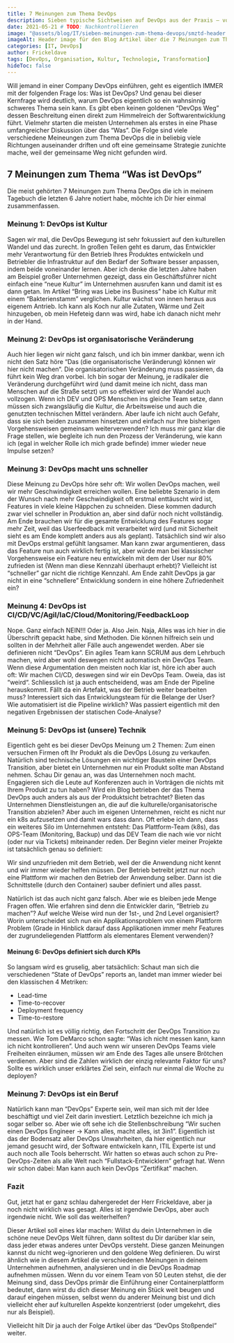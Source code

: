 ---
title: 7 Meinungen zum Thema DevOps
description: Sieben typische Sichtweisen auf DevOps aus der Praxis – von Kulturwandel über Organisation und Technik bis zu KPIs und Berufsbild. Der Artikel zeigt, warum es keine einheitliche Definition gibt und wie Unternehmen mit diesen unterschiedlichen Perspektiven umgehen können.
date: 2021-05-21 # TODO: Nachkontrollieren
image: "@assets/blog/IT/sieben-meinungen-zum-thema-devops/smztd-header.jpeg"
imageAlt: Header image für den Blog Artikel über die 7 Meinungen zum Thema DevOps
categories: [IT, DevOps]
author: Frickeldave
tags: [DevOps, Organisation, Kultur, Technologie, Transformation]
hideToc: false
---

Will jemand in einer Company DevOps einführen, geht es eigentlich IMMER mit der folgenden Frage los: Was ist DevOps? Und genau bei dieser Kernfrage wird deutlich, warum DevOps eigentlich so ein wahnsinnig schweres Thema sein kann. Es gibt eben keinen goldenen “DevOps Weg” dessen Beschreitung einen direkt zum Himmelreich der Softwarentwicklung führt. Vielmehr starten die meisten Unternehmen als erstes in eine Phase umfangreicher Diskussion über das “Was”. Die Folge sind viele verschiedene Meineungen zum Thema DevOps die in beliebig viele Richtungen auseinander driften und oft eine gemeinsame Strategie zunichte mache, weil der gemeinsame Weg nicht gefunden wird.

## 7 Meinungen zum Thema “Was ist DevOps”

Die meist gehörten 7 Meinungen zum Thema DevOps die ich in meinem Tagebuch die letzten 6 Jahre notiert habe, möchte ich Dir hier einmal zusammenfassen.

### Meinung 1: DevOps ist Kultur

Sagen wir mal, die DevOps Bewegung ist sehr fokussiert auf den kulturellen Wandel und das zurecht. In großen Teilen geht es darum, das Entwickler mehr Verantwortung für den Betrieb Ihres Produktes entwickeln und Betriebler die Infrastruktur auf den Bedarf der Software besser anpassen, indem beide voneinander lernen. Aber ich denke die letzten Jahre haben am Beispiel großer Unternehmen gezeigt, dass ein Geschäftsführer nicht einfach eine “neue Kultur” im Unternehmen ausrufen kann und damit ist es dann getan. Im Artikel “Bring was Liebe ins Business” habe ich Kultur mit einem “Bakterienstamm” verglichen. Kultur wächst von innen heraus aus eigenem Antrieb. Ich kann als Koch nur alle Zutaten, Wärme und Zeit hinzugeben, ob mein Hefeteig dann was wird, habe ich danach nicht mehr in der Hand.

### Meinung 2: DevOps ist organisatorische Veränderung
Auch hier liegen wir nicht ganz falsch, und ich bin immer dankbar, wenn ich nicht den Satz höre “Das (die organisatorische Veränderung) können wir hier nicht machen“. Die organisatorischen Veränderung muss passieren, da führt kein Weg dran vorbei. Ich bin sogar der Meinung, je radikaler die Veränderung durchgeführt wird (und damit meine ich nicht, dass man Menschen auf die Straße setzt) um so effektiver wird der Wandel auch vollzogen. Wenn ich DEV und OPS Menschen ins gleiche Team setze, dann müssen sich zwangsläufig die Kultur, die Arbeitsweise und auch die genutzten technischen Mittel verändern. Aber laufe ich nicht auch Gefahr, dass sie sich beiden zusammen hinsetzen und einfach nur Ihre bisherigen Vorgehensweisen gemeinsam weiterverwenden?
Ich muss mir ganz klar die Frage stellen, wie begleite ich nun den Prozess der Veränderung, wie kann ich (egal in welcher Rolle ich mich grade befinde) immer wieder neue Impulse setzen?

### Meinung 3: DevOps macht uns schneller
Diese Meinung zu DevOps höre sehr oft: Wir wollen DevOps machen, weil wir mehr Geschwindigkeit erreichen wollen.
Eine beliebte Szenario in dem der Wunsch nach mehr Geschwindigkeit oft erstmal enttäuscht wird ist, Features in viele kleine Häppchen zu schneiden. Diese kommen dadurch zwar viel schneller in Produktion an, aber sind dafür noch nicht vollständig. Am Ende brauchen wir für die gesamte Entwicklung des Features sogar mehr Zeit, weil das Userfeedback mit verarbeitet wird (und mit Sicherheit sieht es am Ende komplett anders aus als geplant). Tatsächlich sind wir also mit DevOps erstmal gefühlt langsamer. Man kann zwar argumentieren, dass das Feature nun auch wirklich fertig ist, aber würde man bei klassischer Vorgehensweise ein Feature neu entwickeln mit dem der User nur 80% zufrieden ist (Wenn man diese Kennzahl überhaupt erhebt)? Vielleicht ist “schneller” gar nicht die richtige Kennzahl. Am Ende zahlt DevOps ja gar nicht in eine “schnellere” Entwicklung sondern in eine höhere Zufriedenheit ein?

### Meinung 4: DevOps ist CI/CD/VC/Agil/IaC/Cloud/Monitoring/FeedbackLoop
Nope. Ganz einfach NEIN!!! Oder ja. Also Jein. Naja, Alles was ich hier in die Überschrift gepackt habe, sind Methoden. Die können hilfreich sein und sollten in der Mehrheit aller Fälle auch angewendet werden. Aber sie definieren nicht “DevOps”. Ein agiles Team kann SCRUM aus dem Lehrbuch machen, wird aber wohl deswegen nicht automatisch ein DevOps Team. Wenn diese Argumentation den meisten noch klar ist, höre ich aber auch oft: Wir machen CI/CD, deswegen sind wir ein DevOps Team. Oweia, das ist “weird“. Schliesslich ist ja auch entscheidend, was am Ende der Pipeline herauskommt. Fällt da ein Artefakt, was der Betrieb weiter bearbeiten muss? Interessiert sich das Entwicklungsteam für die Belange der User? Wie automatisiert ist die Pipeline wirklich? Was passiert eigentlich mit den negativen Ergebnissen der statischen Code-Analyse?

### Meinung 5: DevOps ist (unsere) Technik
Eigentlich geht es bei dieser DevOps Meinung um 2 Themen: Zum einen versuchen Firmen oft Ihr Produkt als die DevOps Lösung zu verkaufen. Natürlich sind technische Lösungen ein wichtiger Baustein einer DevOps Transition, aber bietet ein Unternehmen nur ein Produkt sollte man Abstand nehmen. Schau Dir genau an, was das Unternehmen noch macht. Engagieren sich die Leute auf Konferenzen auch in Vorträgen die nichts mit Ihrem Produkt zu tun haben? Wird ein Blog betrieben der das Thema DevOps auch anders als aus der Produktsicht betrachtet? Bieten das Unternehmen Dienstleistungen an, die auf die kulturelle/organisatorische Transition abzielen?
Aber auch im eigenen Unternehmen, reicht es nicht nur ein k8s aufzusetzen und damit wars dass dann. Oft erlebe ich dann, dass ein weiteres Silo im Unternehmen entsteht: Das Plattform-Team (k8s), das OPS-Team (Monitoring, Backup) und das DEV Team die nach wie vor nicht (oder nur via Tickets) miteinander reden. Der Beginn vieler meiner Projekte ist tatsächlich genau so definiert:

Wir sind unzufrieden mit dem Betrieb, weil der die Anwendung nicht kennt und wir immer wieder helfen müssen. Der Betrieb betreibt jetzt nur noch eine Plattform wir machen den Betrieb der Anwendung selber. Dann ist die Schnittstelle (durch den Container) sauber definiert und alles passt.

Natürlich ist das auch nicht ganz falsch. Aber wie es bleiben jede Menge Fragen offen. Wie erfahren sind denn die Entwickler darin, “Betrieb zu machen”? Auf welche Weise wird nun der 1st-, und 2nd Level organisiert? Worin unterscheidet sich nun ein Applikationsproblem von einem Plattform Problem (Grade in Hinblick darauf dass Applikationen immer mehr Features der zugrundeliegenden Plattform als elementares Element verwenden)?

#### Meinung 6: DevOps definiert sich durch KPIs
So langsam wird es gruselig, aber tatsächlich: Schaut man sich die verschiedenen “State of DevOps” reports an, landet man immer wieder bei den klassischen 4 Metriken:

- Lead-time
- Time-to-recover
- Deployment frequency
- Time-to-restore

Und natürlich ist es völlig richtig, den Fortschritt der DevOps Transition zu messen. Wie Tom DeMarco schon sagte: “Was ich nicht messen kann, kann ich nicht kontrollieren”. Und auch wenn wir unseren DevOps Teams viele Freiheiten einräumen, müssen wir am Ende des Tages alle unsere Brötchen verdienen. Aber sind die Zahlen wirklich der einzig relevante Faktor für uns? Sollte es wirklich unser erklärtes Ziel sein, einfach nur einmal die Woche zu deployen?

### Meinung 7: DevOps ist ein Beruf
Natürlich kann man “DevOps” Experte sein, weil man sich mit der Idee beschäftigt und viel Zeit darin investiert. Letztlich bezeichne ich mich ja sogar selber so. Aber wie oft sehe ich die Stellenbschreibung “Wir suchen einen DevOps Engineer -> Kann alles, macht alles, ist 3in1”. Eigentlich ist das der Bodensatz aller DevOps Unwahrheiten, da hier eigentlich nur jemand gesucht wird, der Software entwickeln kann, ITIL Experte ist und auch noch alle Tools beherrscht. Wir hatten so etwas auch schon zu Pre-DevOps-Zeiten als alle Welt nach “Fullstack-Entwicklern” gefragt hat. Wenn wir schon dabei: Man kann auch kein DevOps “Zertifikat” machen.

### Fazit
Gut, jetzt hat er ganz schlau dahergeredet der Herr Frickeldave, aber ja noch nicht wirklich was gesagt. Alles ist irgendwie DevOps, aber auch irgendwie nicht. Wie soll das weiterhelfen?

Dieser Artikel soll eines klar machen: Willst du dein Unternehmen in die schöne neue DevOps Welt führen, dann solltest du Dir darüber klar sein, dass jeder etwas anderes unter DevOps versteht. Diese ganzen Meinungen kannst du nicht weg-ignorieren und den goldene Weg definieren. Du wirst ähnlich wie in diesem Artikel die verschiedenen Meinungen in deinem Unternehmen aufnehmen, analysieren und in die DevOps Roadmap aufnehmen müssen. Wenn du vor einem Team von 50 Leuten stehst, die der Meinung sind, dass DevOps primär die Einführung einer Containerplattform bedeutet, dann wirst du dich dieser Meinung ein Stück weit beugen und darauf eingehen müssen, selbst wenn du anderer Meinung bist und dich vielleicht eher auf kulturellen Aspekte konzentrierst (oder umgekehrt, dies nur als Beispiel).

Vielleicht hilt Dir ja auch der Folge Artikel über das “DevOps Stoßpendel” weiter.